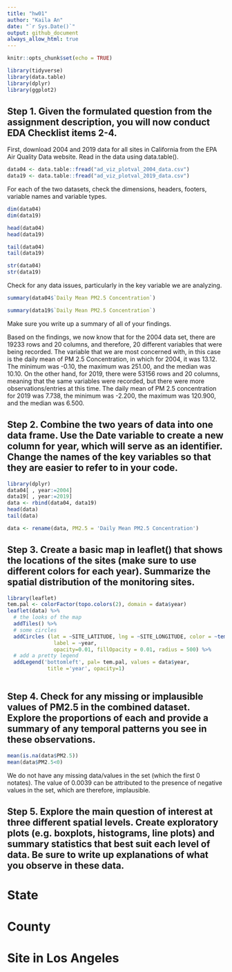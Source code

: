 ```yaml
---
title: "hw01"
author: "Kaila An"
date: "`r Sys.Date()`"
output: github_document
always_allow_html: true
---
```


```r
knitr::opts_chunk$set(echo = TRUE)
```

```r
library(tidyverse)
library(data.table)
library(dplyr)
library(ggplot2)
```

## Step 1. Given the formulated question from the assignment description, you will now conduct EDA Checklist items 2-4.

First, download 2004 and 2019 data for all sites in California from the EPA Air Quality Data website. Read in the data using data.table().

```r
data04 <- data.table::fread("ad_viz_plotval_2004_data.csv")
data19 <- data.table::fread("ad_viz_plotval_2019_data.csv")
```

For each of the two datasets, check the dimensions, headers, footers, variable names and variable types.

```r
dim(data04)
dim(data19)
```

```r
head(data04)
head(data19)
```

```r
tail(data04)
tail(data19)
```

```r
str(data04)
str(data19)
```

Check for any data issues, particularly in the key variable we are analyzing.

```r
summary(data04$`Daily Mean PM2.5 Concentration`)
```

```r
summary(data19$`Daily Mean PM2.5 Concentration`)
```

Make sure you write up a summary of all of your findings.

Based on the findings, we now know that for the 2004 data set, there are 19233 rows and 20 columns, and therefore, 20 different variables that were being recorded. The variable that we are most concerned with, in this case is the daily mean of PM 2.5 Concentration, in which for 2004, it was 13.12. The minimum was -0.10, the maximum was 251.00, and the median was 10.10. On the other hand, for 2019, there were 53156 rows and 20 columns, meaning that the same variables were recorded, but there were more observations/entries at this time. The daily mean of PM 2.5 concentration for 2019 was 7.738, the minimum was -2.200, the maximum was 120.900, and the median was 6.500.

## Step 2. Combine the two years of data into one data frame. Use the Date variable to create a new column for year, which will serve as an identifier. Change the names of the key variables so that they are easier to refer to in your code.


```r
library(dplyr)
data04[ , year:=2004]
data19[ , year:=2019]
data <- rbind(data04, data19)
head(data)
tail(data)
```

```r
data <- rename(data, PM2.5 = 'Daily Mean PM2.5 Concentration')
```

## Step 3. Create a basic map in leaflet() that shows the locations of the sites (make sure to use different colors for each year). Summarize the spatial distribution of the monitoring sites.


```r
library(leaflet)
tem.pal <- colorFactor(topo.colors(2), domain = data$year)
leaflet(data) %>% 
  # the looks of the map
  addTiles() %>%
  # some circles
  addCircles (lat = ~SITE_LATITUDE, lng = ~SITE_LONGITUDE, color = ~tem.pal(year),
               label = ~year, 
               opacity=0.01, fillOpacity = 0.01, radius = 500) %>%
  # add a pretty legend
  addLegend('bottomleft', pal= tem.pal, values = data$year,
             title ='year', opacity=1)
   
```

## Step 4. Check for any missing or implausible values of PM2.5 in the combined dataset. Explore the proportions of each and provide a summary of any temporal patterns you see in these observations.

```r
mean(is.na(data$PM2.5))
mean(data$PM2.5<0)
```

We do not have any missing data/values in the set (which the first 0 notates). The value of 0.0039 can be attributed to the presence of negative values in the set, which are therefore, implausible.

## Step 5. Explore the main question of interest at three different spatial levels. Create exploratory plots (e.g. boxplots, histograms, line plots) and summary statistics that best suit each level of data. Be sure to write up explanations of what you observe in these data.

# State

# County

# Site in Los Angeles


